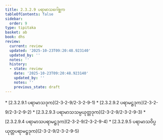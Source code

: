 ```yaml
---
title: 2.3.2.9 ပရာမာသဂေါစ္ဆက
tableOfContents: false
sidebar:
  order: 9
type: tipitaka
basket: ab
book: dhs
review:
  current: review
  updated: '2025-10-23T09:20:48.923140'
  updated_by: ''
  notes: ''
  history:
  - state: review
    date: '2025-10-23T09:20:48.923140'
    updated_by: ''
    notes: ''
    previous_state: draft
---
```



<ReviewStatus review={frontmatter.review} showDetails={true} />

<HypothesisAnnotation frontmatter={frontmatter} />

<DynamicBreadcrumb />



<TableOfContents book="dhs" section="2.3.2.9">
* [2.3.2.9.1 ပရာမာသဒုက](2-3-2-9/2-3-2-9-1)
* [2.3.2.9.2 ပရာမဋ္ဌဒုက](2-3-2-9/2-3-2-9-2)
* [2.3.2.9.3 ပရာမာသသမ္ပယုတ္တဒုက](2-3-2-9/2-3-2-9-3)
* [2.3.2.9.4 ပရာမာသပရာမဋ္ဌဒုက](2-3-2-9/2-3-2-9-4)
* [2.3.2.9.5 ပရာမာသဝိပ္ပယုတ္တပရာမဋ္ဌဒုက](2-3-2-9/2-3-2-9-5)
</TableOfContents>